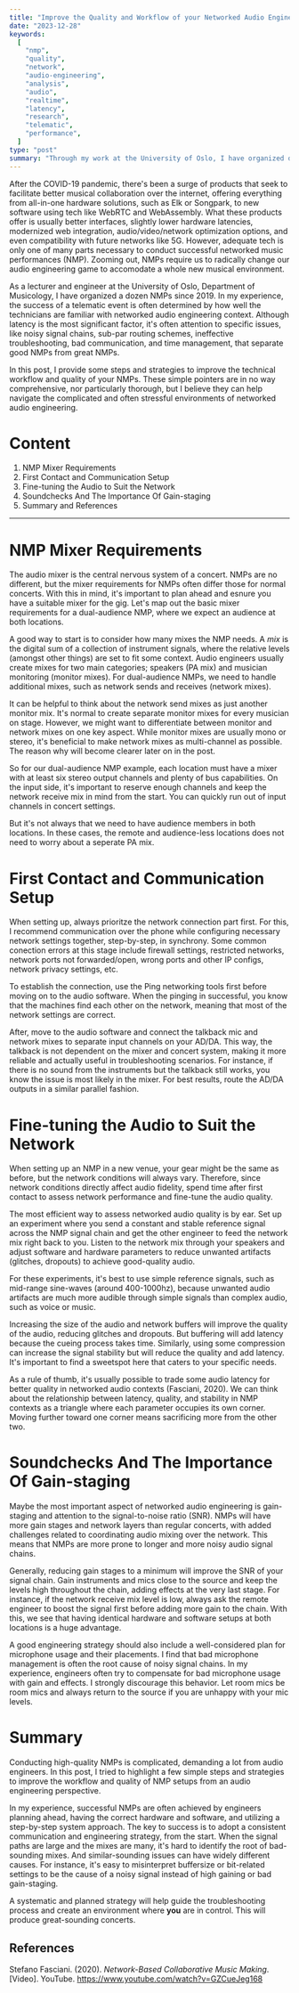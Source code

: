 ```yaml
---
title: "Improve the Quality and Workflow of your Networked Audio Engineering"
date: "2023-12-28"
keywords:
  [
    "nmp",
    "quality",
    "network",
    "audio-engineering",
    "analysis",
    "audio",
    "realtime",
    "latency",
    "research",
    "telematic",
    "performance",
  ]
type: "post"
summary: "Through my work at the University of Oslo, I have organized dozens of networked music performances since 2019. In my experience, the success of a telematic event is often determined by the technician's familiarity with networked audio engineering. In this post, I provide some steps to improve the technical workflow and quality of your NMPs."
---
```


After the COVID-19 pandemic, there's been a surge of products that seek to facilitate better musical collaboration over the internet, offering everything from all-in-one hardware solutions, such as <MyLink href="https://www.elk.audio/live">Elk</MyLink> or <MyLink href="https://www.songpark.com/company">Songpark</MyLink>, to new software using tech like <MyLink href="https://webrtc.org/">WebRTC</MyLink> and WebAssembly. What these products offer is usually better interfaces, slightly lower hardware latencies, modernized web integration, audio/video/network optimization options, and even compatibility with future networks like 5G. However, adequate tech is only one of many parts necessary to conduct successful networked music performances (NMP). Zooming out, NMPs require us to radically change our audio engineering game to accomodate a whole new musical environment.

As a lecturer and engineer at the University of Oslo, Department of Musicology, I have organized a dozen NMPs since 2019. In my experience, the success of a telematic event is often determined by how well the technicians are familiar with networked audio engineering context. Although latency is the most significant factor, it's often attention to specific issues, like noisy signal chains, sub-par routing schemes, ineffective troubleshooting, bad communication, and time management, that separate good NMPs from great NMPs.

In this post, I provide some steps and strategies to improve the technical workflow and quality of your NMPs. These simple pointers are in no way comprehensive, nor particularly thorough, but I believe they can help navigate the complicated and often stressful environments of networked audio engineering.

# Content

1. <MyLink href="#nmp-mixer-requirements">NMP Mixer Requirements</MyLink>
2. <MyLink href="#first-contact-and-communication-setup">
     First Contact and Communication Setup
   </MyLink>
3. <MyLink href="#fine-tuning-the-audio-to-suit-the-network">
     Fine-tuning the Audio to Suit the Network
   </MyLink>
4. <MyLink href="#soundchecks-and-the-importance-of-gain-staging">
     Soundchecks And The Importance Of Gain-staging
   </MyLink>
5. <MyLink href="#summary-and-references">Summary and References</MyLink>

---

# NMP Mixer Requirements

The audio mixer is the central nervous system of a concert. NMPs are no different, but the mixer requirements for NMPs often differ those for normal concerts. With this in mind, it's important to plan ahead and esnure you have a suitable mixer for the gig. Let's map out the basic mixer requirements for a dual-audience NMP, where we expect an audience at both locations.

A good way to start is to consider how many mixes the NMP needs. A _mix_ is the digital sum of a collection of instrument signals, where the relative levels (amongst other things) are set to fit some context. Audio engineers usually create mixes for two main categories; speakers (PA mix) and musician monitoring (monitor mixes). For dual-audience NMPs, we need to handle additional mixes, such as network sends and receives (network mixes).

It can be helpful to think about the network send mixes as just another monitor mix. It's normal to create separate monitor mixes for every musician on stage. However, we might want to differentiate between monitor and network mixes on one key aspect. While monitor mixes are usually mono or stereo, it's beneficial to make network mixes as multi-channel as possible. The reason why will become clearer later on in the post.

<MyImage
  src="nmp-quality-mixer-req.png"
  alt="diagram showing how many mixes a basic dual-audience NMP would need."
  caption="As opposed to normal concerts, NMP audio engineers have to manage and incorporate more mixes into their workflow."
/>

So for our dual-audience NMP example, each location must have a mixer with at least six stereo output channels and plenty of bus capabilities. On the input side, it's important to reserve enough channels and keep the network receive mix in mind from the start. You can quickly run out of input channels in concert settings.

But it's not always that we need to have audience members in both locations. In these cases, the remote and audience-less locations does not need to worry about a seperate PA mix.

# First Contact and Communication Setup

When setting up, always prioritze the network connection part first. For this, I recommend communication over the phone while configuring necessary network settings together, step-by-step, in synchrony. Some common conection errors at this stage include firewall settings, restricted networks, network ports not forwarded/open, wrong ports and other IP configs, network privacy settings, etc.

To establish the connection, use the Ping networking tools first before moving on to the audio software. When the pinging in successful, you know that the machines find each other on the network, meaning that most of the network settings are correct.

<MyImage
  src="nmp-quality-laptop.png"
  alt="diagram showing how to connect talkback, network mixes via an AD/DA to the network."
  caption="Connect the talkback and network send channels in parallel through a good audio interface for a stable and effective communication system."
/>

After, move to the audio software and connect the talkback mic and network mixes to separate input channels on your AD/DA. This way, the talkback is not dependent on the mixer and concert system, making it more reliable and actually useful in troubleshooting scenarios. For instance, if there is no sound from the instruments but the talkback still works, you know the issue is most likely in the mixer. For best results, route the AD/DA outputs in a similar parallel fashion.

# Fine-tuning the Audio to Suit the Network

When setting up an NMP in a new venue, your gear might be the same as before, but the network conditions will always vary. Therefore, since network conditions directly affect audio fidelity, spend time after first contact to assess network performance and fine-tune the audio quality.

The most efficient way to assess networked audio quality is by ear. Set up an experiment where you send a constant and stable reference signal across the NMP signal chain and get the other engineer to feed the network mix right back to you. Listen to the network mix through your speakers and adjust software and hardware parameters to reduce unwanted artifacts (glitches, dropouts) to achieve good-quality audio.

For these experiments, it's best to use simple reference signals, such as mid-range sine-waves (around 400-1000hz), because unwanted audio artifacts are much more audible through simple signals than complex audio, such as voice or music.

<MyImage
  src="nmp-quality-quality-check.png"
  alt="diagram showing how to send a reference signal through your entire NMP chain to monitor the audio (and network) quality."
  caption="Send a reference signal through your entire NMP chain to monitor the audio (and network) quality."
/>

Increasing the size of the audio and network buffers will improve the quality of the audio, reducing glitches and dropouts. But buffering will add latency because the cueing process takes time. Similarly, using some compression can increase the signal stability but will reduce the quality and add latency. It's important to find a sweetspot here that caters to your specific needs.

As a rule of thumb, it's usually possible to trade some audio latency for better quality in networked audio contexts (Fasciani, 2020). We can think about the relationship between latency, quality, and stability in NMP contexts as a triangle where each parameter occupies its own corner. Moving further toward one corner means sacrificing more from the other two.

# Soundchecks And The Importance Of Gain-staging

Maybe the most important aspect of networked audio engineering is gain-staging and attention to the signal-to-noise ratio (SNR). NMPs will have more gain stages and network layers than regular concerts, with added challenges related to coordinating audio mixing over the network. This means that NMPs are more prone to longer and more noisy audio signal chains.

<MyImage
  src="nmp-quality-gain-diagram.png"
  alt="diagram showing how gaining signals with different incoming levels will result."
  caption="Applying more gain to incoming signals where the levels are too low will not improve the SNR. Similarly, if the incoming signals are too hot, reducing the level/gain will not improve signal quality. Image courtesy of https://admiralbumblebee.com/."
/>

Generally, reducing gain stages to a minimum will improve the SNR of your signal chain. Gain instruments and mics close to the source and keep the levels high throughout the chain, adding effects at the very last stage. For instance, if the network receive mix level is low, always ask the remote engineer to boost the signal first before adding more gain to the chain. With this, we see that having identical hardware and software setups at both locations is a huge advantage.

A good engineering strategy should also include a well-considered plan for microphone usage and their placements. I find that bad microphone management is often the root cause of noisy signal chains. In my experience, engineers often try to compensate for bad microphone usage with gain and effects. I strongly discourage this behavior. Let room mics be room mics and always return to the source if you are unhappy with your mic levels.

# Summary

Conducting high-quality NMPs is complicated, demanding a lot from audio engineers. In this post, I tried to highlight a few simple steps and strategies to improve the workflow and quality of NMP setups from an audio engineering perspective.

In my experience, successful NMPs are often achieved by engineers planning ahead, having the correct hardware and software, and utilizing a step-by-step system approach. The key to success is to adopt a consistent communication and engineering strategy, from the start. When the signal paths are large and the mixes are many, it's hard to identify the root of bad-sounding mixes. And similar-sounding issues can have widely different causes. For instance, it's easy to misinterpret buffersize or bit-related settings to be the cause of a noisy signal instead of high gaining or bad gain-staging.

A systematic and planned strategy will help guide the troubleshooting process and create an environment where **you** are in control. This will produce great-sounding concerts.

## References

Stefano Fasciani. (2020). _Network-Based Collaborative Music Making_. [Video]. YouTube. https://www.youtube.com/watch?v=GZCueJeg168

